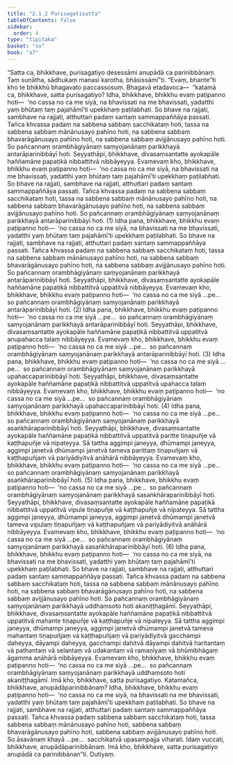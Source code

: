 ```yaml
---
title: "2.1.2 Purisagatisutta"
tableOfContents: false
sidebar:
  order: 4
type: "tipitaka"
basket: "su"
book: "a7"
---
```



<DynamicBreadcrumb />

<Division number="55" book="a7">

<Paragraph number="335" book="a7">
“Satta ca, bhikkhave, purisagatiyo desessāmi anupādā ca parinibbānaṃ. Taṃ suṇātha, sādhukaṃ manasi karotha, bhāsissāmī”ti. “Evaṃ, bhante”ti kho te bhikkhū bhagavato paccassosuṃ. Bhagavā etadavoca—  “katamā ca, bhikkhave, satta purisagatiyo?
</Paragraph>

<Paragraph number="336" book="a7">
Idha, bhikkhave, bhikkhu evaṃ paṭipanno hoti—  ‘no cassa no ca me siyā, na bhavissati na me bhavissati, yadatthi yaṃ bhūtaṃ taṃ pajahāmī’ti upekkhaṃ paṭilabhati. So bhave na rajjati, sambhave na rajjati, atthuttari padaṃ santaṃ sammappaññāya passati. Tañca khvassa padaṃ na sabbena sabbaṃ sacchikataṃ hoti, tassa na sabbena sabbaṃ mānānusayo pahīno hoti, na sabbena sabbaṃ bhavarāgānusayo pahīno hoti, na sabbena sabbaṃ avijjānusayo pahīno hoti. So pañcannaṃ orambhāgiyānaṃ saṃyojanānaṃ parikkhayā antarāparinibbāyī hoti. Seyyathāpi, bhikkhave, divasaṃsantatte ayokapāle haññamāne papaṭikā nibbattitvā nibbāyeyya. Evamevaṃ kho, bhikkhave, bhikkhu evaṃ paṭipanno hoti—  ‘no cassa no ca me siyā, na bhavissati na me bhavissati, yadatthi yaṃ bhūtaṃ taṃ pajahāmī’ti upekkhaṃ paṭilabhati. So bhave na rajjati, sambhave na rajjati, atthuttari padaṃ santaṃ sammappaññāya passati. Tañca khvassa padaṃ na sabbena sabbaṃ sacchikataṃ hoti, tassa na sabbena sabbaṃ mānānusayo pahīno hoti, na sabbena sabbaṃ bhavarāgānusayo pahīno hoti, na sabbena sabbaṃ avijjānusayo pahīno hoti. So pañcannaṃ orambhāgiyānaṃ saṃyojanānaṃ parikkhayā antarāparinibbāyī hoti. (1)
</Paragraph>

<Paragraph number="337" book="a7">
Idha pana, bhikkhave, bhikkhu evaṃ paṭipanno hoti—  ‘no cassa no ca me siyā, na bhavissati na me bhavissati, yadatthi yaṃ bhūtaṃ taṃ pajahāmī’ti upekkhaṃ paṭilabhati. So bhave na rajjati, sambhave na rajjati, atthuttari padaṃ santaṃ sammappaññāya passati. Tañca khvassa padaṃ na sabbena sabbaṃ sacchikataṃ hoti, tassa na sabbena sabbaṃ mānānusayo pahīno hoti, na sabbena sabbaṃ bhavarāgānusayo pahīno hoti, na sabbena sabbaṃ avijjānusayo pahīno hoti. So pañcannaṃ orambhāgiyānaṃ saṃyojanānaṃ parikkhayā antarāparinibbāyī hoti. Seyyathāpi, bhikkhave, divasaṃsantatte ayokapāle haññamāne papaṭikā nibbattitvā uppatitvā nibbāyeyya. Evamevaṃ kho, bhikkhave, bhikkhu evaṃ paṭipanno hoti—  ‘no cassa no ca me siyā …pe…  so pañcannaṃ orambhāgiyānaṃ saṃyojanānaṃ parikkhayā antarāparinibbāyī hoti. (2)
</Paragraph>

<Paragraph number="338" book="a7">
Idha pana, bhikkhave, bhikkhu evaṃ paṭipanno hoti—  ‘no cassa no ca me siyā …pe…  so pañcannaṃ orambhāgiyānaṃ saṃyojanānaṃ parikkhayā antarāparinibbāyī hoti. Seyyathāpi, bhikkhave, divasaṃsantatte ayokapāle haññamāne papaṭikā nibbattitvā uppatitvā anupahacca talaṃ nibbāyeyya. Evamevaṃ kho, bhikkhave, bhikkhu evaṃ paṭipanno hoti—  ‘no cassa no ca me siyā …pe…  so pañcannaṃ orambhāgiyānaṃ saṃyojanānaṃ parikkhayā antarāparinibbāyī hoti. (3)
</Paragraph>

<Paragraph number="339" book="a7">
Idha pana, bhikkhave, bhikkhu evaṃ paṭipanno hoti—  ‘no cassa no ca me siyā …pe…  so pañcannaṃ orambhāgiyānaṃ saṃyojanānaṃ parikkhayā upahaccaparinibbāyī hoti. Seyyathāpi, bhikkhave, divasaṃsantatte ayokapāle haññamāne papaṭikā nibbattitvā uppatitvā upahacca talaṃ nibbāyeyya. Evamevaṃ kho, bhikkhave, bhikkhu evaṃ paṭipanno hoti—  ‘no cassa no ca me siyā …pe…  so pañcannaṃ orambhāgiyānaṃ saṃyojanānaṃ parikkhayā upahaccaparinibbāyī hoti. (4)
</Paragraph>

<Paragraph number="340" book="a7">
Idha pana, bhikkhave, bhikkhu evaṃ paṭipanno hoti—  ‘no cassa no ca me siyā …pe…  so pañcannaṃ orambhāgiyānaṃ saṃyojanānaṃ parikkhayā asaṅkhāraparinibbāyī hoti. Seyyathāpi, bhikkhave, divasaṃsantatte ayokapāle haññamāne papaṭikā nibbattitvā uppatitvā paritte tiṇapuñje vā kaṭṭhapuñje vā nipateyya. Sā tattha aggimpi janeyya, dhūmampi janeyya, aggimpi janetvā dhūmampi janetvā tameva parittaṃ tiṇapuñjaṃ vā kaṭṭhapuñjaṃ vā pariyādiyitvā anāhārā nibbāyeyya. Evamevaṃ kho, bhikkhave, bhikkhu evaṃ paṭipanno hoti—  ‘no cassa no ca me siyā …pe…  so pañcannaṃ orambhāgiyānaṃ saṃyojanānaṃ parikkhayā asaṅkhāraparinibbāyī hoti. (5)
</Paragraph>

<Paragraph number="341" book="a7">
Idha pana, bhikkhave, bhikkhu evaṃ paṭipanno hoti—  ‘no cassa no ca me siyā …pe…  so pañcannaṃ orambhāgiyānaṃ saṃyojanānaṃ parikkhayā sasaṅkhāraparinibbāyī hoti. Seyyathāpi, bhikkhave, divasaṃsantatte ayokapāle haññamāne papaṭikā nibbattitvā uppatitvā vipule tiṇapuñje vā kaṭṭhapuñje vā nipateyya. Sā tattha aggimpi janeyya, dhūmampi janeyya, aggimpi janetvā dhūmampi janetvā tameva vipulaṃ tiṇapuñjaṃ vā kaṭṭhapuñjaṃ vā pariyādiyitvā anāhārā nibbāyeyya. Evamevaṃ kho, bhikkhave, bhikkhu evaṃ paṭipanno hoti—  ‘no cassa no ca me siyā …pe…  so pañcannaṃ orambhāgiyānaṃ saṃyojanānaṃ parikkhayā sasaṅkhāraparinibbāyī hoti. (6)
</Paragraph>

<Paragraph number="342" book="a7">
Idha pana, bhikkhave, bhikkhu evaṃ paṭipanno hoti—  ‘no cassa no ca me siyā, na bhavissati na me bhavissati, yadatthi yaṃ bhūtaṃ taṃ pajahāmī’ti upekkhaṃ paṭilabhati. So bhave na rajjati, sambhave na rajjati, atthuttari padaṃ santaṃ sammappaññāya passati. Tañca khvassa padaṃ na sabbena sabbaṃ sacchikataṃ hoti, tassa na sabbena sabbaṃ mānānusayo pahīno hoti, na sabbena sabbaṃ bhavarāgānusayo pahīno hoti, na sabbena sabbaṃ avijjānusayo pahīno hoti. So pañcannaṃ orambhāgiyānaṃ saṃyojanānaṃ parikkhayā uddhaṃsoto hoti akaniṭṭhagāmī. Seyyathāpi, bhikkhave, divasaṃsantatte ayokapāle haññamāne papaṭikā nibbattitvā uppatitvā mahante tiṇapuñje vā kaṭṭhapuñje vā nipateyya. Sā tattha aggimpi janeyya, dhūmampi janeyya, aggimpi janetvā dhūmampi janetvā tameva mahantaṃ tiṇapuñjaṃ vā kaṭṭhapuñjaṃ vā pariyādiyitvā gacchampi daheyya, dāyampi daheyya, gacchampi dahitvā dāyampi dahitvā haritantaṃ vā pathantaṃ vā selantaṃ vā udakantaṃ vā ramaṇīyaṃ vā bhūmibhāgaṃ āgamma anāhārā nibbāyeyya. Evamevaṃ kho, bhikkhave, bhikkhu evaṃ paṭipanno hoti—  ‘no cassa no ca me siyā …pe…  so pañcannaṃ orambhāgiyānaṃ saṃyojanānaṃ parikkhayā uddhaṃsoto hoti akaniṭṭhagāmī. Imā kho, bhikkhave, satta purisagatiyo.
</Paragraph>

<Paragraph number="343" book="a7">
Katamañca, bhikkhave, anupādāparinibbānaṃ? Idha, bhikkhave, bhikkhu evaṃ paṭipanno hoti—  ‘no cassa no ca me siyā, na bhavissati na me bhavissati, yadatthi yaṃ bhūtaṃ taṃ pajahāmī’ti upekkhaṃ paṭilabhati. So bhave na rajjati, sambhave na rajjati, atthuttari padaṃ santaṃ sammappaññāya passati. Tañca khvassa padaṃ sabbena sabbaṃ sacchikataṃ hoti, tassa sabbena sabbaṃ mānānusayo pahīno hoti, sabbena sabbaṃ bhavarāgānusayo pahīno hoti, sabbena sabbaṃ avijjānusayo pahīno hoti. So āsavānaṃ khayā …pe…  sacchikatvā upasampajja viharati. Idaṃ vuccati, bhikkhave, anupādāparinibbānaṃ. Imā kho, bhikkhave, satta purisagatiyo anupādā ca parinibbānan”ti.

</Paragraph>
</Division>

<Paragraph number="344" type="center" book="a7">
Dutiyaṃ.
</Paragraph>